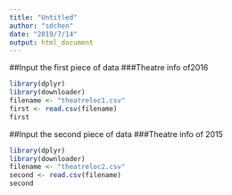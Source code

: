 ---
title: "Untitled"
author: "sdchen"
date: "2019/7/14"
output: html_document
---
##Input the first piece of data
###Theatre info of2016
```{r} 
library(dplyr)
library(downloader)
filename <- "theatreloc1.csv"
first <- read.csv(filename)
first
```

##Input the second piece of data
###Theatre info of 2015
```{r}
library(dplyr)
library(downloader)
filename <- "theatreloc2.csv"
second <- read.csv(filename)
second
```

